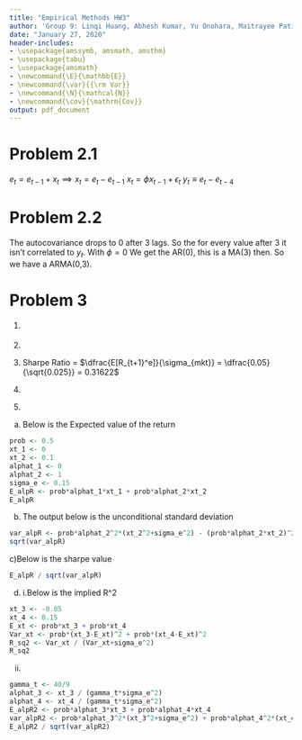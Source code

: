 ```yaml
---
title: "Empirical Methods HW3"
author: 'Group 9: Linqi Huang, Abhesh Kumar, Yu Onohara, Maitrayee Patil, Redmond Xia'
date: "January 27, 2020"
header-includes:
- \usepackage{amssymb, amsmath, amsthm}
- \usepackage{tabu}
- \usepackage{amsmath}
- \newcommand{\E}{\mathbb{E}}
- \newcommand{\var}{{\rm Var}}
- \newcommand{\N}{\mathcal{N}}
- \newcommand{\cov}{\mathrm{Cov}}
output: pdf_document
---
```

# Problem 2.1
$e_t = e_{t-1} + x_t \implies x_t = e_t - e_{t-1}$
$x_t = \phi x_{t-1} + \epsilon_t$
$y_t \equiv e_t - e_{t-4}$


\begin{align*}
x_t = e_t - e_{t-1} = \phi x_{t-1} + \epsilon_t =\epsilon_t,\ for\ \phi = 0 \\
x_t = \epsilon_t = e_t - e_{t-1} \\
\epsilon_{t-1} = e_{t-1} - e_{t-2} \\
\epsilon_{t-2} = e_{t-2} - e_{t-3} \\
\epsilon_{t-3} = e_{t-3} - e_{t-4} \\
y_t = \epsilon_{t} + \epsilon_{t-1} + \epsilon_{t-2} + \epsilon_{t-3} = e_{t} - e_{t-4}
\end{align*}




\begin{align*}
E[y_t] = 0 + 0 + 0 + 0 = 0,\ Find\ Cov(y_t,y_{t-j})\ for\ j = 0,1,2,3,4,5 \\
j= 0, Cov(y_t,y_{t}) = Var(y_t) = \epsilon_{t}^2 + \epsilon_{t-1}^2 + \epsilon_{t-2}^2 + \epsilon_{t-3}^2 = 1 + 1 + 1 + 1 = 4 \\ \\
j = 1,Cov(y_t,y_{t - 1}) = E[y_t y_{t-1}] - E[y_t]E[y_{t-1}] = E[y_t y_{t-1}] - 0 = \\ 
E[(\epsilon_{t} + \epsilon_{t-1} + \epsilon_{t-2} + \epsilon_{t-3})(\epsilon_{t-1} + \epsilon_{t-2} + \epsilon_{t-3} + \epsilon_{t-4})],\ E[\epsilon_i \epsilon_j] = 0\  \forall i \ne j \\ \implies E[\epsilon_{t-1}^2 + \epsilon_{t-2}^2 + \epsilon_{t-3}^2] = 1 + 1 + 1 = 3 \\ \\
Similarly,\ j = 2, Cov(y_t,y_{t-2}) = E[(\epsilon_{t} + \epsilon_{t-1} + \epsilon_{t-2} + \epsilon_{t-3})(\epsilon_{t-2} + \epsilon_{t-3} + \epsilon_{t-4} + \epsilon_{t-5})] \\
= E[\epsilon_{t-2}^2 + \epsilon_{t-3}^2] = 1 + 1 = 2 \\ \\
Again,\ j = 3,\ Cov(y_t,y_{t-3}) = E[\epsilon_{t-3}^2] = 1 \\ \\ 
j = 4, Cov(y_t,y_{t-4}) = 0,\ j = 5, Cov(y_t,y_{t-5}) = 0 \\
\end{align*}


# Problem 2.2
The autocovariance drops to 0 after 3 lags. So the for every value after 3 it isn't correlated to $y_t$. With $\phi = 0$ We get the AR(0), this is a MA(3) then. So we have a ARMA(0,3).

# Problem 3
1.
\begin{align*}
Var(R_{t+1}^e) = \beta^2 Var(x_t) + Var(\epsilon_{t+1}) = 1 * (0.05)^2 + 0.15^2 = 0.025 \\
SD(R_{t+1}^e) = \sqrt{0.025} = .15811 \\
\end{align*}

2.

\begin{align*}
R^2 = \rho^2 = (\dfrac{Cov(R_{t+1}^e,x_t)}{\sigma_{R_{t+1}^e}\sigma_{x_t}})^2 = (\dfrac{Cov(\beta x_t + \epsilon_{t-1},x_t)}{\sigma_{R_{t+1}^e}\sigma_{x_t}})^2 = (\dfrac{Var(x_t)}{\sigma_{R_{t+1}^e}\sigma_{x_t}})^2 = \dfrac{Var(x_t)}{Var(R_{t+1}^e)} = \dfrac{0.05^2}{0.025} = 0.1 
\end{align*}


3. 
Sharpe Ratio = $\dfrac{E[R_{t+1}^e]}{\sigma_{mkt}} = \dfrac{0.05}{\sqrt{0.025}} = 0.31622$

4.

\begin{align*}
\gamma = \dfrac{40}{9} 
&\\ 
\alpha_t = \dfrac{E[x_t]}{\gamma \sigma_t^2[R_{t+1}^e]} = \dfrac{E[x_t]}{\gamma (\sigma_t^2[x_t] + \sigma_t^2[\epsilon_{t+1}])} \\
So,\ if\ x = 0,\ then\ \alpha_t = \dfrac{0}{positive} = 0 \implies Sharpe\ Ratio = 0\\
if\ x = .1, \alpha_t = \dfrac{.1}{\dfrac{40}{9} (0.15^2)} = 1 \implies Sharpe\ Ratio = \dfrac{.1}{.15} = 0.67
\end{align*} 

5.
a) Below is the Expected value of the return
```r
prob <- 0.5
xt_1 <- 0
xt_2 <- 0.1
alphat_1 <- 0
alphat_2 <- 1
sigma_e <- 0.15
E_alpR <- prob*alphat_1*xt_1 + prob*alphat_2*xt_2
E_alpR
```

b) The output below is the unconditional standard deviation
```r
var_alpR <- prob*alphat_2^2*(xt_2^2+sigma_e^2) - (prob*alphat_2*xt_2)^2
sqrt(var_alpR)
```

c)Below is the sharpe value
```r
E_alpR / sqrt(var_alpR)
```

d) 
i.Below is the implied R^2
```r
xt_3 <- -0.05
xt_4 <- 0.15
E_xt <- prob*xt_3 + prob*xt_4
Var_xt <- prob*(xt_3-E_xt)^2 + prob*(xt_4-E_xt)^2
R_sq2 <- Var_xt / (Var_xt+sigma_e^2)
R_sq2
```

ii.
```r
gamma_t <- 40/9
alphat_3 <- xt_3 / (gamma_t*sigma_e^2)
alphat_4 <- xt_4 / (gamma_t*sigma_e^2)
E_alpR2 <- prob*alphat_3*xt_3 + prob*alphat_4*xt_4
var_alpR2 <- prob*alphat_3^2*(xt_3^2+sigma_e^2) + prob*alphat_4^2*(xt_4^2+sigma_e^2) - E_alpR2^2
E_alpR2 / sqrt(var_alpR2)
```

